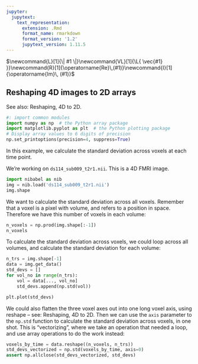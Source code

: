 ```yaml
---
jupyter:
  jupytext:
    text_representation:
      extension: .Rmd
      format_name: rmarkdown
      format_version: '1.2'
      jupytext_version: 1.11.5
---
```


$\newcommand{L}[1]{\| #1 \|}\newcommand{VL}[1]{\L{ \vec{#1} }}\newcommand{R}[1]{\operatorname{Re}\,(#1)}\newcommand{I}[1]{\operatorname{Im}\, (#1)}$

## Reshaping 4D images to 2D arrays

See also: Reshaping, 4D to 2D.

```python
#: import common modules
import numpy as np  # the Python array package
import matplotlib.pyplot as plt  # the Python plotting package
# Display array values to 6 digits of precision
np.set_printoptions(precision=4, suppress=True)
```

In this example, we calculate the standard deviation across voxels at each
time point.

We’re working on `ds114_sub009_t2r1.nii`.  This is a 4D FMRI image.

```python
import nibabel as nib
img = nib.load('ds114_sub009_t2r1.nii')
img.shape
```

We want to calculate the standard deviation across all voxels.  Remember that
a voxel is a pixel with volume, and refers to a position in space.
Therefore we have this number of voxels in each volume:

```python
n_voxels = np.prod(img.shape[:-1])
n_voxels
```

To calculate the standard deviation across voxels, we could loop across all
volumes, and calculate the standard deviation for each volume:

```python
n_trs = img.shape[-1]
data = img.get_data()
std_devs = []
for vol_no in range(n_trs):
    vol = data[..., vol_no]
    std_devs.append(np.std(vol))

plt.plot(std_devs)
```

We could also flatten the three voxel axes out into one long voxel axis, using
reshape – see: Reshaping, 4D to 2D.  Then we can use the `axis`
parameter to the `np.std` function to calculate the standard deviation
across voxels, in one shot.  This is “vectorizing”, where we take an operation
that needed a loop, and use array operations to do the work instead:

```python
voxels_by_time = data.reshape((n_voxels, n_trs))
std_devs_vectorized = np.std(voxels_by_time, axis=0)
assert np.allclose(std_devs_vectorized, std_devs)
```

<!-- vim:ft=rst -->
<!-- Course -->
<!-- BIC -->
<!-- Python distributions -->
<!-- Version control -->
<!-- Editors -->
<!-- Python and common libraries -->
<!-- IPython -->
<!-- Virtualenv and helpers -->
<!-- Pypi and packaging -->
<!-- Mac development -->
<!-- Windows development -->
<!-- Nipy and friends -->
<!-- FMRI datasets -->
<!-- Languages -->
<!-- Imaging software -->
<!-- Installation -->
<!-- Tutorials -->
<!-- MB tutorials -->
<!-- Ideas -->
<!-- Psych-214 -->
<!-- People -->
<!-- Licenses -->
<!-- Neuroimaging stuff -->
<!-- OpenFMRI projects -->
<!-- Unix -->
<!-- Substitutions -->
